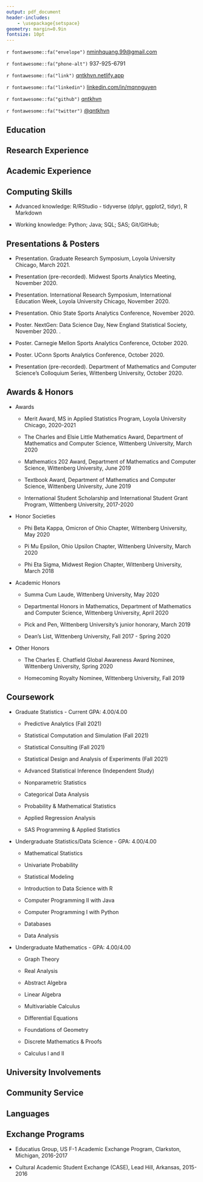 ```yaml
---
output: pdf_document
header-includes:
    - \usepackage{setspace}
geometry: margin=0.9in
fontsize: 10pt
---
```



\hfill \Large \textbf{Ngoc Minh Quang Nguyen}

\normalsize

\hfill `r fontawesome::fa("envelope")` <nminhquang.99@gmail.com>

\hfill `r fontawesome::fa("phone-alt")` 937-925-6791

\hfill `r fontawesome::fa("link")` [qntkhvn.netlify.app](https://qntkhvn.netlify.app)

\hfill `r fontawesome::fa("linkedin")` [linkedin.com/in/mqnnguyen](https://www.linkedin.com/in/mqnnguyen)

\hfill `r fontawesome::fa("github")` [qntkhvn](https://github.com/qntkhvn)

\hfill `r fontawesome::fa("twitter")` [\@qntkhvn](https://twitter.com/qntkhvn)

<!-- ## Contact Information -->

<!-- -   Born: August 6, 1999, Nha Trang, Khanh Hoa, Vietnam -->

<!-- -   Nationality: Vietnamese -->

<!-- -   US Visa Status: F-1 (Full-time Academic Student) -->

## Education

\vspace{-\baselineskip}
\hrulefill
    
\begin{itemize} 
    \item \textbf{Loyola University Chicago}, Chicago, Illinois
    \item[] \textbf{Master of Science, Applied Statistics} \hspace*{\fill} Expected December 2021
    \begin{itemize}
        \item Current GPA: 4.00/4.00
        \item Graduate Merit Award
    \end{itemize}
\end{itemize}

\begin{itemize} 
    \item \textbf{Wittenberg University}, Springfield, Ohio
    \item[] \textbf{Bachelor of Science, Mathematics and Data Science} \hspace*{\fill} Graduated May 2020
    \begin{itemize}
        \item Summa Cum Laude; GPA: 3.97/4.00
        \item Departmental Honors in Mathematics
        \item Phi Beta Kappa and Pi Mu Epsilon
    \end{itemize}
\end{itemize}
    
<!-- ## Research Interests -->

<!-- \begin{itemize} -->
<!--     \item[] Sports Analytics; Data Visualization; R Packages; Mathematical Statistics. -->
<!-- \end{itemize} -->

## Research Experience
\vspace{-\baselineskip}
\hrulefill

\begin{itemize} 
    \item Loyola University Chicago, Department of Mathematics and Statistics, Chicago, Illinois
    \item[] Graduate Research Assistant \hspace*{\fill} August 2020 - present
    \item[] \textit{Estimating Aging Curves in Baseball using Multiple Imputation}. Advised by Dr. Gregory J. Matthews.
\end{itemize}

\begin{itemize} 
    \item Wittenberg University, Department of Mathematics and Computer Science, Springfield, Ohio
    \item[] Senior Honors Thesis Research \hspace*{\fill} August 2019 - May 2020
    \item[] \textit{Predictive Models of English Premier League Goal Scoring}. Advised by Dr. Douglas M. Andrews.
\end{itemize}

## Academic Experience
\vspace{-\baselineskip}
\hrulefill

\begin{itemize} 
    \item Wittenberg University, Springfield, Ohio
    \item[] Math Workshop Head Tutor \hspace*{\fill} August 2018 - May 2020
    \item[] Subjects tutored: Mathematics, Statistics, and Data Science (all levels); Chemistry, Economics, and Computer Science (introductory level); GRE Quantitative.
\end{itemize}

\begin{itemize} 
    \item Wittenberg University, Springfield, Ohio
    \item[] Faculty Aide (Teaching/Research Assistant) \hspace*{\fill} August 2018 - May 2020
    \item[] Courses assisted: International Business; Business Research Methods; Global Social Entrepreneurship; Business Ethics and Leadership.
\end{itemize}

\begin{itemize} 
    \item Clarkston Senior High School, Clarkston, Michigan
    \item[] S.U.M. (Student Understanding Math) Assistant \hspace*{\fill} January 2017 - May 2017
    \item[] Course assisted: Algebra II.
\end{itemize}

## Computing Skills
\vspace{-\baselineskip}
\hrulefill

-   Advanced knowledge: R/RStudio - tidyverse (dplyr, ggplot2, tidyr), R Markdown

-   Working knowledge: Python; Java; SQL; SAS; Git/GitHub; \LaTeX

## Presentations & Posters
\vspace{-\baselineskip}
\hrulefill

-   Presentation. \textit{"Poisson Modeling and Predicting English Premier League Goal Scoring."} Graduate Research Symposium, Loyola University Chicago, March 2021.

-   Presentation (pre-recorded). \textit{"Poisson Modeling and Predicting English Premier League Goal Scoring."} Midwest Sports Analytics Meeting, November 2020.

-   Presentation. \textit{"Poisson Modeling and Predicting English Premier League Goal Scoring."} International Research Symposium, International Education Week, Loyola University Chicago, November 2020.

-   Presentation. \textit{"Poisson Modeling and Predicting English Premier League Goal Scoring."} Ohio State Sports Analytics Conference, November 2020.

-   Poster. \textit{"Poisson Modeling and Predicting English Premier League Goal Scoring."} NextGen: Data Science Day, New England Statistical Society, November 2020. \textbf{Poster Competition Co-Winner, Undergrad/MS Group}.

-   Poster. \textit{"Poisson Modeling and Predicting English Premier League Goal Scoring."} Carnegie Mellon Sports Analytics Conference, October 2020.

-   Poster. \textit{"Poisson Modeling and Predicting English Premier League Goal Scoring."} UConn Sports Analytics Conference, October 2020.

-   Presentation (pre-recorded). \textit{"Something Fishy About Manchester United’s Distribution of Goals Scored."} Department of Mathematics and Computer Science’s Colloquium Series, Wittenberg University, October 2020.

## Awards & Honors
\vspace{-\baselineskip}
\hrulefill

-   Awards

    -   Merit Award, MS in Applied Statistics Program, Loyola University Chicago, 2020-2021
    
    -   The Charles and Elsie Little Mathematics Award, Department of Mathematics and Computer Science, Wittenberg University, March 2020
    
    -   Mathematics 202 Award, Department of Mathematics and Computer Science, Wittenberg University, June 2019
    
    -   Textbook Award, Department of Mathematics and Computer Science, Wittenberg University, June 2019
    
    -   International Student Scholarship and International Student Grant Program, Wittenberg University, 2017-2020
    
-   Honor Societies

    -   Phi Beta Kappa, Omicron of Ohio Chapter, Wittenberg University, May 2020
    
    -   Pi Mu Epsilon, Ohio Upsilon Chapter, Wittenberg University, March 2020
    
    -   Phi Eta Sigma, Midwest Region Chapter, Wittenberg University, March 2018

-   Academic Honors

    -   Summa Cum Laude, Wittenberg University, May 2020
    
    -   Departmental Honors in Mathematics, Department of Mathematics and Computer Science, Wittenberg University, April 2020
    
    -   Pick and Pen, Wittenberg University’s junior honorary, March 2019
    
    -   Dean’s List, Wittenberg University, Fall 2017 - Spring 2020
    
-   Other Honors

    -   The Charles E. Chatfield Global Awareness Award Nominee, Wittenberg University, Spring 2020
    
    -   Homecoming Royalty Nominee, Wittenberg University, Fall 2019

## Coursework
\vspace{-\baselineskip}
\hrulefill

-   Graduate \hspace*{\fill} Statistics - Current GPA: 4.00/4.00

    -   Predictive Analytics (Fall 2021)
    
    -   Statistical Computation and Simulation (Fall 2021)
    
    -   Statistical Consulting (Fall 2021)

    -   Statistical Design and Analysis of Experiments (Fall 2021)

    -   Advanced Statistical Inference (Independent Study)
    
    -   Nonparametric Statistics 
    
    -   Categorical Data Analysis
    
    -   Probability & Mathematical Statistics
    
    -   Applied Regression Analysis 
    
    -   SAS Programming & Applied Statistics 

-   Undergraduate \hspace*{\fill} Statistics/Data Science - GPA: 4.00/4.00

    -   Mathematical Statistics
    
    -   Univariate Probability
    
    -   Statistical Modeling
    
    -   Introduction to Data Science with R
    
    -   Computer Programming II with Java
    
    -   Computer Programming I with Python
    
    -   Databases
    
    -   Data Analysis

-   Undergraduate \hspace*{\fill} Mathematics - GPA: 4.00/4.00

    -   Graph Theory
    
    -   Real Analysis
    
    -   Abstract Algebra
    
    -   Linear Algebra
    
    -   Multivariable Calculus
    
    -   Differential Equations
    
    -   Foundations of Geometry
    
    -   Discrete Mathematics & Proofs
    
    -   Calculus I and II

## University Involvements
\vspace{-\baselineskip}
\hrulefill

\begin{itemize} 
    \item Leadership
    \begin{itemize}
        \item International Orientation Assistant, Office of International Education, Wittenberg University, Fall 2018 \& Fall 2019
        \item Wittenberg Math Club, Secretary and Chair of Contest Recruitment, 2018-2020
        \item Wittenberg Trivia Night, Student Host, Spring 2020
    \end{itemize}
    \item Other Activities
    \begin{itemize}
        \item East Asian Studies Club, Wittenberg University, Fall 2019
        \item American International Association, Wittenberg University, Fall 2017
    \end{itemize}
\end{itemize}

## Community Service
\vspace{-\baselineskip}
\hrulefill

\begin{itemize} 
    \item The Fuller Center for Housing, Service Immersion Trip, Wittenberg University, Spring 2019
    \item[] Service site: Americus/Albany, Georgia
\end{itemize}

## Languages
\vspace{-\baselineskip}
\hrulefill

\begin{itemize}
    \item Bilingual: Vietnamese (native language) and English (proficient)
\end{itemize}

## Exchange Programs
\vspace{-\baselineskip}
\hrulefill

-   Educatius Group, US F-1 Academic Exchange Program, Clarkston, Michigan, 2016-2017

-   Cultural Academic Student Exchange (CASE), Lead Hill, Arkansas, 2015-2016

